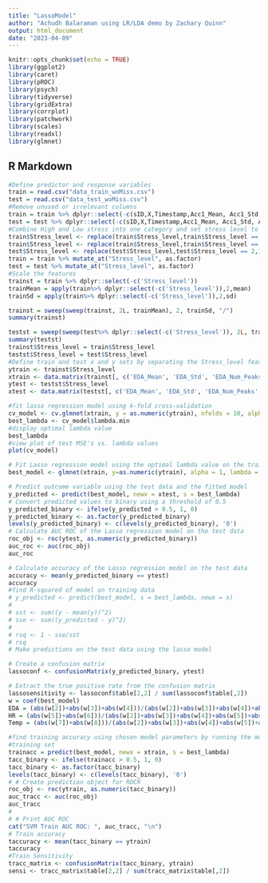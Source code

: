 ```yaml
---
title: "LassoModel"
author: "Achudh Balaraman using LR/LDA demo by Zachary Quinn"
output: html_document
date: "2023-04-09"
---
```


```r
knitr::opts_chunk$set(echo = TRUE)
library(ggplot2)
library(caret)
library(pROC)
library(psych) 
library(tidyverse)
library(gridExtra)
library(corrplot)
library(patchwork)
library(scales)
library(readxl)
library(glmnet)
```

## R Markdown


```r
#Define predictor and response variables
train = read.csv("data_train_woMiss.csv")
test = read.csv("data_test_woMiss.csv")
#Remove unused or irrelevant columns
train = train %>% dplyr::select(-c(sID,X,Timestamp,Acc1_Mean, Acc1_Std, Acc2_Mean, Acc2_Std, Acc3_Mean,Acc3_Std,time,date))
test = test %>% dplyr::select(-c(sID,X,Timestamp,Acc1_Mean, Acc1_Std, Acc2_Mean, Acc2_Std, Acc3_Mean,Acc3_Std,time,date))
#Combine High and Low stress into one category and set stress level to factor
train$Stress_level <- replace(train$Stress_level,train$Stress_level == 'na',NA)
train$Stress_level <- replace(train$Stress_level,train$Stress_level == 2,1)
test$Stress_level <- replace(test$Stress_level,test$Stress_level == 2,1)
train = train %>% mutate_at("Stress_level", as.factor)
test = test %>% mutate_at("Stress_level", as.factor)
#Scale the features 
trainst = train %>% dplyr::select(-c('Stress_level'))
trainMean = apply(train%>% dplyr::select(-c('Stress_level')),2,mean)
trainSd = apply(train%>% dplyr::select(-c('Stress_level')),2,sd)

trainst = sweep(sweep(trainst, 2L, trainMean), 2, trainSd, "/")
summary(trainst)

testst = sweep(sweep(test%>% dplyr::select(-c('Stress_level')), 2L, trainMean), 2, trainSd, "/")
summary(testst)
trainst$Stress_level = train$Stress_level
testst$Stress_level = test$Stress_level
#Define train and test x and y sets by separating the Stress_level feature from the predictors
ytrain <- trainst$Stress_level
xtrain <- data.matrix(trainst[, c('EDA_Mean', 'EDA_Std', 'EDA_Num_Peaks', 'HR_Mean', 'HR_Std', 'Temp_Mean', 'Temp_Std')])
ytest <- testst$Stress_level
xtest <- data.matrix(testst[, c('EDA_Mean', 'EDA_Std', 'EDA_Num_Peaks', 'HR_Mean', 'HR_Std', 'Temp_Mean', 'Temp_Std')])
```
```r
#fit lasso regression model using k-fold cross-validation
cv_model <- cv.glmnet(xtrain, y = as.numeric(ytrain), nfolds = 10, alpha = 1)
best_lambda <- cv_model$lambda.min
#display optimal lambda value
best_lambda
#view plot of test MSE's vs. lambda values
plot(cv_model)

# Fit Lasso regression model using the optimal lambda value on the train data
best_model <- glmnet(xtrain, y=as.numeric(ytrain), alpha = 1, lambda = best_lambda)

# Predict outcome variable using the test data and the fitted model
y_predicted <- predict(best_model, newx = xtest, s = best_lambda)
# Convert predicted values to binary using a threshold of 0.5
y_predicted_binary <- ifelse(y_predicted > 0.5, 1, 0)
y_predicted_binary <- as.factor(y_predicted_binary)
levels(y_predicted_binary) <- c(levels(y_predicted_binary), '0')
# Calculate AUC ROC of the Lasso regression model on the test data
roc_obj <- roc(ytest, as.numeric(y_predicted_binary))
auc_roc <- auc(roc_obj)
auc_roc

# Calculate accuracy of the Lasso regression model on the test data
accuracy <- mean(y_predicted_binary == ytest)
accuracy
#find R-squared of model on training data
# y_predicted <- predict(best_model, s = best_lambda, newx = x)
# 
# sst <- sum((y - mean(y))^2)
# sse <- sum((y_predicted - y)^2)
# 
# rsq <- 1 - sse/sst
# rsq
# Make predictions on the test data using the lasso model

# Create a confusion matrix
lassoconf <- confusionMatrix(y_predicted_binary, ytest)

# Extract the true positive rate from the confusion matrix
lassosensitivity <- lassoconf$table[2,2] / sum(lassoconf$table[,2])
w = coef(best_model)
EDA = (abs(w[2])+abs(w[3])+abs(w[4]))/(abs(w[2])+abs(w[3])+abs(w[4])+abs(w[5])+abs(w[6])+abs(w[7])+abs(w[8]))
HR = (abs(w[5])+abs(w[6]))/(abs(w[2])+abs(w[3])+abs(w[4])+abs(w[5])+abs(w[6])+abs(w[7])+abs(w[8]))
Temp = (abs(w[7])+abs(w[8]))/(abs(w[2])+abs(w[3])+abs(w[4])+abs(w[5])+abs(w[6])+abs(w[7])+abs(w[8]))
```
```r
#find training accuracy using chosen model parameters by running the model on the 
#training set
trainacc = predict(best_model, newx = xtrain, s = best_lambda)
tacc_binary <- ifelse(trainacc > 0.5, 1, 0)
tacc_binary <- as.factor(tacc_binary)
levels(tacc_binary) <- c(levels(tacc_binary), '0')
# # Create prediction object for ROCR
roc_obj <- roc(ytrain, as.numeric(tacc_binary))
auc_tracc <- auc(roc_obj)
auc_tracc
# 
# # Print AUC ROC
cat("SVM Train AUC ROC: ", auc_tracc, "\n")
# Train accuracy
taccuracy <- mean(tacc_binary == ytrain)
taccuracy
#Train Sensitivity
tracc_matrix <- confusionMatrix(tacc_binary, ytrain)
sensi <- tracc_matrix$table[2,2] / sum(tracc_matrix$table[,2])
```